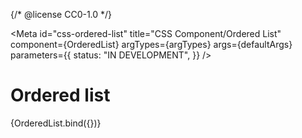 {/* @license CC0-1.0 */}


<Meta
  id="css-ordered-list"
  title="CSS Component/Ordered List"
  component={OrderedList}
  argTypes={argTypes}
  args={defaultArgs}
  parameters={{
    status: "IN DEVELOPMENT",
  }}
/>

# Ordered list

<Canvas>
  <Story name="Default" args={exampleArgs}>
    {OrderedList.bind({})}
  </Story>
</Canvas>

<ArgsTable story="Default" />
